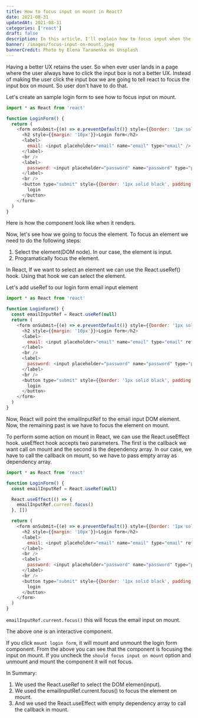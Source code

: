 ```yaml
---
title: How to focus input on mount in React?
date: 2021-08-31
updatedAt: 2021-08-31
categories: ['react']
draft: false
description: In this article, I'll explain how to focus input when the component mount.
banner: /images/focus-input-on-mount.jpeg
bannerCredit: Photo by Elena Taranenko on Unsplash
---
```


Having a better UX retains the user. So when ever user lands in a page where the user always have to click the input
box is not a better UX.
Instead of making the user click the input box we are going to tell react to focus the input box on mount. So user don't have to do that.

Let's create an sample login form to see how to focus input on mount.

```js
import * as React from 'react'

function LoginForm() {
  return (
    <form onSubmit={(e) => e.preventDefault()} style={{border: '1px solid black', padding: '16px'}}>
      <h2 style={{margin: '10px'}}>Login form</h2>
      <label>
        email: <input placeholder="email" name="email" type="email" />
      </label>
      <br />
      <label>
        password: <input placeholder="password" name="password" type="password" />
      </label>
      <br />
      <button type="submit" style={{border: '1px solid black', padding: '8px 14px'}}>
        login
      </button>
    </form>
  )
}
```


Here is how the component look like when it renders.

<LoginForm />

Now, let's see how we going to focus the element. To focus an element we need to do the following steps:

1. Select the element(DOM node). In our case, the element is input.
2. Programatically focus the element.

In React, If we want to select an element we can use the React.useRef() hook. Using that hook we can select the element.

Let's add useRef to our login form email input element

```js
import * as React from 'react'

function LoginForm() {
  const emailInputRef = React.useRef(null)
  return (
    <form onSubmit={(e) => e.preventDefault()} style={{border: '1px solid black', padding: '16px'}}>
      <h2 style={{margin: '10px'}}>Login form</h2>
      <label>
        email: <input placeholder="email" name="email" type="email" ref={emailInputRef} />
      </label>
      <br />
      <label>
        password: <input placeholder="password" name="password" type="password" />
      </label>
      <br />
      <button type="submit" style={{border: '1px solid black', padding: '8px 14px'}}>
        login
      </button>
    </form>
  )
}
```

Now, React will point the emailInputRef to the email input DOM element. Now, the remaining past is
we have to focus the element on mount.

To perform some action on mount in React, we can use the React.useEffect hook. useEffect hook accepts two parameters.
The first is the callback we want call on mount and the second is the dependency array. In our case, we have to call the callback
on mount, so we have to pass empty array as dependency array.

```js
import * as React from 'react'

function LoginForm() {
  const emailInputRef = React.useRef(null)

  React.useEffect(() => {
    emailInputRef.current.focus()
  }, [])

  return (
    <form onSubmit={(e) => e.preventDefault()} style={{border: '1px solid black', padding: '16px'}}>
      <h2 style={{margin: '10px'}}>Login form</h2>
      <label>
        email: <input placeholder="email" name="email" type="email" ref={emailInputRef} />
      </label>
      <br />
      <label>
        password: <input placeholder="password" name="password" type="password" />
      </label>
      <br />
      <button type="submit" style={{border: '1px solid black', padding: '8px 14px'}}>
        login
      </button>
    </form>
  )
}
```

`emailInputRef.current.focus()` this will focus the email input on mount.

<App />

The above one is an interactive component.

If you click `mount login form`, it will mount and unmount the login form component.
From the above you can see that the component is focusing the input on mount. If you uncheck the `should focus input on mount`
option and unmount and mount the component it will not focus.

In Summary:

1. We used the React.useRef to select the DOM elemen(input).
2. We used the emailInputRef.current.focus() to focus the element on mount.
3. And we used the React.useEffect with empty dependency array to call the callback in mount.
